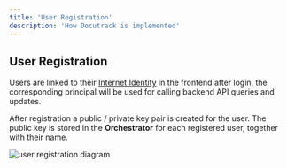 ```yaml
---
title: 'User Registration'
description: 'How Docutrack is implemented'
---
```

## User Registration

Users are linked to their [Internet Identity](https://internetcomputer.org/internet-identity) in the frontend after login, the corresponding principal will be used for calling backend API queries and
updates.

After registration a public / private key pair is created for the user.
The public key is stored in the **Orchestrator** for each registered user, together with their name.

![user registration diagram](./images/user-registration.png)
